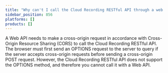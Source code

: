 ```yaml
---
title: "Why can't I call the Cloud Recording RESTful API through a web browser?"
sidebar_position: 856
platforms: []
products: []
---
```



A Web API needs to make a cross-origin request in accordance with Cross-Origin Resource Sharing (CORS) to call the Cloud Recording RESTful API. The browser must first send an OPTIONS request to the server to query if the server accepts cross-origin requests before sending a cross-origin POST request. However, the Cloud Recording RESTful API does not support the OPTIONS method, and therefore you cannot call it with a Web API.
